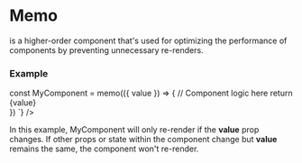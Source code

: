 
# Memo

<CodePreview data={memoTypePreview} /> is a higher-order component that's used for optimizing the performance 
of components by preventing unnecessary re-renders.

### Example

<div className="not-prose">
  <CodeBlock
      lang="ts"
      code={`\

const MyComponent = memo(({ value }) => {
  // Component logic here
  return <div>{value}</div>
})
`} 
  />
</div>

In this example, MyComponent will only re-render if the <b>value</b> 
prop changes. If other props or state within the component change 
but <b>value</b> remains the same, the component won't re-render.

